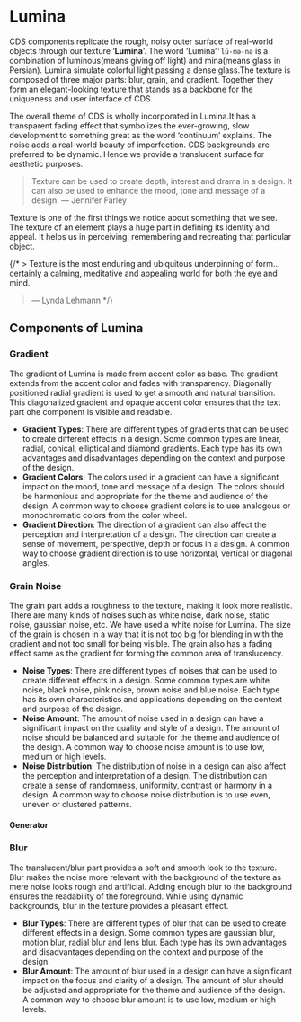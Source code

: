 
# Lumina

CDS components replicate the rough, noisy outer surface of real-world objects through our texture ‘**Lumina**’. The word ‘Lumina’`ˈlü-mə-nə` is a combination of luminous(means giving off light) and mina(means glass in Persian).
Lumina simulate colorful light passing a dense glass.The texture is composed of three major parts: blur, grain, and gradient.
Together they form an elegant-looking texture that stands as a backbone for the uniqueness and user interface of CDS.

The overall theme of CDS is wholly incorporated in Lumina.It has a transparent fading effect that symbolizes the ever-growing, slow development to something great as the word ‘continuum’ explains.
The noise adds a real-world beauty of imperfection. CDS backgrounds are preferred to be dynamic. Hence we provide a translucent surface for aesthetic purposes.

<Texture />

> Texture can be used to create depth, interest and drama in a design. It can also be used to enhance the mood, tone and message of a design.
> ― Jennifer Farley

Texture is one of the first things we notice about something that we see. The texture of an element plays a huge part in defining its identity and appeal. It helps us in perceiving, remembering and recreating that particular object.

{/* > Texture is the most enduring and ubiquitous underpinning of form... certainly a calming, meditative and appealing world for both the eye and mind.
> ― Lynda Lehmann */}

## Components of Lumina

### Gradient

The gradient of Lumina is made from accent color as base. The gradient extends from the accent color and fades with transparency. Diagonally positioned radial gradient is used to get
a smooth and natural transition. This diagonalized gradient and opaque accent color ensures that the text part ohe component is visible and readable.

- **Gradient Types**: There are different types of gradients that can be used to create different effects in a design. Some common types are linear, radial, conical, elliptical and diamond gradients. Each type has its own advantages and disadvantages depending on the context and purpose of the design.
- **Gradient Colors**: The colors used in a gradient can have a significant impact on the mood, tone and message of a design. The colors should be harmonious and appropriate for the theme and audience of the design. A common way to choose gradient colors is to use analogous or monochromatic colors from the color wheel.
- **Gradient Direction**: The direction of a gradient can also affect the perception and interpretation of a design. The direction can create a sense of movement, perspective, depth or focus in a design. A common way to choose gradient direction is to use horizontal, vertical or diagonal angles.

### Grain Noise

The grain part adds a roughness to the texture, making it look more realistic. There are many kinds of noises such as white noise, dark noise, static noise, gaussian noise, etc.
We have used a white noise for Lumina. The size of the grain is chosen in a way that it is not too big for blending in with the gradient and not too small for being visible.
The grain also has a fading effect same as the gradient for forming the common area of translucency.

- **Noise Types**: There are different types of noises that can be used to create different effects in a design. Some common types are white noise, black noise, pink noise, brown noise and blue noise. Each type has its own characteristics and applications depending on the context and purpose of the design.
- **Noise Amount**: The amount of noise used in a design can have a significant impact on the quality and style of a design. The amount of noise should be balanced and suitable for the theme and audience of the design. A common way to choose noise amount is to use low, medium or high levels.
- **Noise Distribution**: The distribution of noise in a design can also affect the perception and interpretation of a design. The distribution can create a sense of randomness, uniformity, contrast or harmony in a design. A common way to choose noise distribution is to use even, uneven or clustered patterns.

#### Generator

<Noise />

### Blur

The translucent/blur part provides a soft and smooth look to the texture. Blur makes the noise more relevant with
the background of the texture as mere noise looks rough and artificial. Adding enough blur to the background ensures the readability of the foreground. While using dynamic backgrounds, blur in the texture provides a pleasant effect.

- **Blur Types**: There are different types of blur that can be used to create different effects in a design. Some common types are gaussian blur, motion blur, radial blur and lens blur. Each type has its own advantages and disadvantages depending on the context and purpose of the design.
- **Blur Amount**: The amount of blur used in a design can have a significant impact on the focus and clarity of a design. The amount of blur should be adjusted and appropriate for the theme and audience of the design. A common way to choose blur amount is to use low, medium or high levels.

